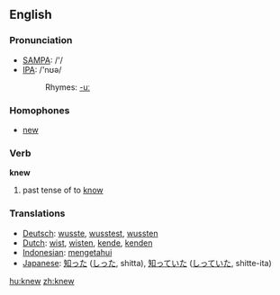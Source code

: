 ==English==

{{rank|mind|heart|going|205|knew|seen|better|name}}

=== Pronunciation ===
*[[w:SAMPA|SAMPA]]: /'/
*[[w:IPA|IPA]]: /'nʊə/
*:Rhymes: [[Rhymes:English:-uː|-uː]]

=== Homophones ===
*[[new]]

=== Verb ===
'''knew'''
# past tense of to [[know]]

=== Translations ===
*[[Deutsch]]: [[wusste]], [[wusstest]], [[wussten]]
*[[Dutch]]: [[wist]], [[wisten]], [[kende]], [[kenden]]
*[[Indonesian]]: [[tahu|mengetahui]]
*[[Japanese]]: [[知った]] ([[しった]], shitta), [[知っていた]] ([[しっていた]], shitte-ita)

[[hu:knew]]
[[zh:knew]]